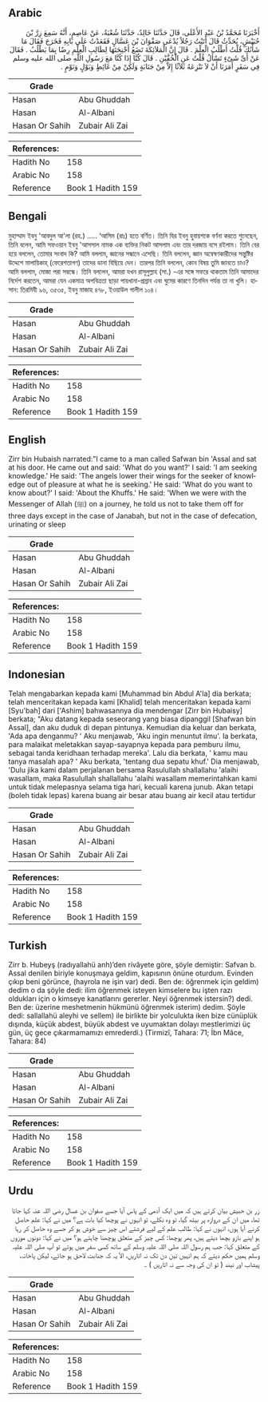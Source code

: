 ## Arabic


<div dir="rtl" lang="ar" style={{fontSize:'larger',backgroundColor:'#f8f9fa',padding:20}}>
أَخْبَرَنَا مُحَمَّدُ بْنُ عَبْدِ الأَعْلَى، قَالَ حَدَّثَنَا خَالِدٌ، حَدَّثَنَا شُعْبَةُ، عَنْ عَاصِمٍ، أَنَّهُ سَمِعَ زِرَّ بْنَ حُبَيْشٍ، يُحَدِّثُ قَالَ أَتَيْتُ رَجُلاً يُدْعَى صَفْوَانَ بْنَ عَسَّالٍ فَقَعَدْتُ عَلَى بَابِهِ فَخَرَجَ فَقَالَ مَا شَأْنُكَ قُلْتُ أَطْلُبُ الْعِلْمَ ‏.‏ قَالَ إِنَّ الْمَلاَئِكَةَ تَضَعُ أَجْنِحَتَهَا لِطَالِبِ الْعِلْمِ رِضًا بِمَا يَطْلُبُ ‏.‏ فَقَالَ عَنْ أَىِّ شَىْءٍ تَسْأَلُ قُلْتُ عَنِ الْخُفَّيْنِ ‏.‏ قَالَ كُنَّا إِذَا كُنَّا مَعَ رَسُولِ اللَّهِ صلى الله عليه وسلم فِي سَفَرٍ أَمَرَنَا أَنْ لاَ نَنْزِعَهُ ثَلاَثًا إِلاَّ مِنْ جَنَابَةٍ وَلَكِنْ مِنْ غَائِطٍ وَبَوْلٍ وَنَوْمٍ ‏.‏
</div>
<div style={{backgroundColor:'#f8f9fa',padding:20, marginBottom: 10}}><table> <thead> <tr> <th>Grade</th> <th></th> </tr> </thead> <tbody> <tr><td>Hasan</td><td>Abu Ghuddah</td></tr><tr><td>Hasan</td><td>Al-Albani</td></tr><tr><td>Hasan Or Sahih</td><td>Zubair Ali Zai</td></tr></tbody></table><table> <thead> <tr> <th>References:</th> <th></th> </tr> </thead> <tbody><tr><td>Hadith No</td><td>158</td></tr><tr><td>Arabic No</td><td>158</td></tr><tr><td>Reference</td><td>Book 1 Hadith 159</td></tr></tbody></table></div>

## Bengali


<div dir="ltr" lang="bn" style={{fontSize:'larger',backgroundColor:'#f8f9fa',padding:20}}>
মুহাম্মাদ ইবনু 'আবদুল আ'লা (রহ.) ..... ‘আসিম (রাঃ) হতে বর্ণিত। তিনি যির ইবনু হুবায়শকে বর্ণনা করতে শুনেছেন, তিনি বলেন, আমি সফওয়ান ইবনু 'আসসাল নামক এক ব্যক্তির নিকট আসলাম এবং তার দরজায় বসে রইলাম। তিনি বের হয়ে বললেন, তোমার সংবাদ কি? আমি বললাম, জ্ঞানের সন্ধানে এসেছি। তিনি বললেন, জ্ঞান অন্বেষণকারীদের সন্তুষ্টির উদ্দেশে মালায়িকাহ্ (ফেরেশতাগণ) তাদের ডানা বিছিয়ে দেন। তারপর তিনি বললেন, কোন বিষয় তুমি জানতে চাও? আমি বললাম, মোজা পরা সম্বন্ধে। তিনি বললেন, আমরা যখন রাসূলুল্লাহ (সা.) -এর সঙ্গে সফরে থাকতাম তিনি আমাদের নির্দেশ করতেন, আমরা যেন একমাত্র অপবিত্রতা ছাড়া পায়খানা-প্রস্রাব এবং ঘুমের কারণে তিনদিন পর্যন্ত তা না খুলি। হাসান: তিরমিযী ৯৬, ৩৫৩৫, ইবনু মাজাহ ৪৭৮, ইওয়াউল গালীল ১০৪।
</div>
<div style={{backgroundColor:'#f8f9fa',padding:20, marginBottom: 10}}><table> <thead> <tr> <th>Grade</th> <th></th> </tr> </thead> <tbody> <tr><td>Hasan</td><td>Abu Ghuddah</td></tr><tr><td>Hasan</td><td>Al-Albani</td></tr><tr><td>Hasan Or Sahih</td><td>Zubair Ali Zai</td></tr></tbody></table><table> <thead> <tr> <th>References:</th> <th></th> </tr> </thead> <tbody><tr><td>Hadith No</td><td>158</td></tr><tr><td>Arabic No</td><td>158</td></tr><tr><td>Reference</td><td>Book 1 Hadith 159</td></tr></tbody></table></div>

## English


<div dir="ltr" lang="en" style={{fontSize:'larger',backgroundColor:'#f8f9fa',padding:20}}>
Zirr bin Hubaish narrated:"I came to a man called Safwan bin 'Assal and sat at his door. He came out and said: 'What do you want?' I said: 'I am seeking knowledge.' He said: 'The angels lower their wings for the seeker of knowledge out of pleasure at what he is seeking.' He said: 'What do you want to know about?' I said: 'About the Khuffs.' He said: 'When we were with the Messenger of Allah (ﷺ) on a journey, he told us not to take them off for three days except in the case of Janabah, but not in the case of defecation, urinating or sleep
</div>
<div style={{backgroundColor:'#f8f9fa',padding:20, marginBottom: 10}}><table> <thead> <tr> <th>Grade</th> <th></th> </tr> </thead> <tbody> <tr><td>Hasan</td><td>Abu Ghuddah</td></tr><tr><td>Hasan</td><td>Al-Albani</td></tr><tr><td>Hasan Or Sahih</td><td>Zubair Ali Zai</td></tr></tbody></table><table> <thead> <tr> <th>References:</th> <th></th> </tr> </thead> <tbody><tr><td>Hadith No</td><td>158</td></tr><tr><td>Arabic No</td><td>158</td></tr><tr><td>Reference</td><td>Book 1 Hadith 159</td></tr></tbody></table></div>

## Indonesian


<div dir="ltr" lang="id" style={{fontSize:'larger',backgroundColor:'#f8f9fa',padding:20}}>
Telah mengabarkan kepada kami [Muhammad bin Abdul A'la] dia berkata; telah menceritakan kepada kami [Khalid] telah menceritakan kepada kami [Syu'bah] dari ['Ashim] bahwasannya dia mendengar [Zirr bin Hubaisy] berkata; "Aku datang kepada seseorang yang biasa dipanggil [Shafwan bin Assal], dan aku duduk di depan pintunya. Kemudian dia keluar dan berkata, 'Ada apa denganmu? ' Aku menjawab, 'Aku ingin menuntut ilmu'. Ia berkata, para malaikat meletakkan sayap-sayapnya kepada para pemburu ilmu, sebagai tanda keridhaan terhadap mereka'. Lalu dia berkata, ' kamu mau tanya masalah apa? ' Aku berkata, 'tentang dua sepatu khuf.' Dia menjawab, 'Dulu jika kami dalam perjalanan bersama Rasulullah shallallahu 'alaihi wasallam, maka Rasulullah shallallahu 'alaihi wasallam memerintahkan kami untuk tidak melepasnya selama tiga hari, kecuali karena junub. Akan tetapi (boleh tidak lepas) karena buang air besar atau buang air kecil atau tertidur
</div>
<div style={{backgroundColor:'#f8f9fa',padding:20, marginBottom: 10}}><table> <thead> <tr> <th>Grade</th> <th></th> </tr> </thead> <tbody> <tr><td>Hasan</td><td>Abu Ghuddah</td></tr><tr><td>Hasan</td><td>Al-Albani</td></tr><tr><td>Hasan Or Sahih</td><td>Zubair Ali Zai</td></tr></tbody></table><table> <thead> <tr> <th>References:</th> <th></th> </tr> </thead> <tbody><tr><td>Hadith No</td><td>158</td></tr><tr><td>Arabic No</td><td>158</td></tr><tr><td>Reference</td><td>Book 1 Hadith 159</td></tr></tbody></table></div>

## Turkish


<div dir="ltr" lang="tr" style={{fontSize:'larger',backgroundColor:'#f8f9fa',padding:20}}>
Zirr b. Hubeyş (radıyallahü anh)’den rivâyete göre, şöyle demiştir: Safvan b. Assal denilen biriyle konuşmaya geldim, kapısının önüne oturdum. Evinden çıkıp beni görünce, (hayrola ne işin var) dedi. Ben de: öğrenmek için geldim) dedim o da şöyle dedi: ilim öğrenmek isteyen kimselere bu işten razı oldukları için o kimseye kanatlarını gererler. Neyi öğrenmek istersin?) dedi. Ben de: üzerine meshetmenin hükmünü öğrenmek isterim) dedim. Şöyle dedi: sallallahü aleyhi ve sellem) ile birlikte bir yolculukta iken bize cünüplük dışında, küçük abdest, büyük abdest ve uyumaktan dolayı mestlerimizi üç gün, üç gece çıkarmamamızı emrederdi.) (Tirmizî, Tahara: 71; İbn Mâce, Tahara: 84)
</div>
<div style={{backgroundColor:'#f8f9fa',padding:20, marginBottom: 10}}><table> <thead> <tr> <th>Grade</th> <th></th> </tr> </thead> <tbody> <tr><td>Hasan</td><td>Abu Ghuddah</td></tr><tr><td>Hasan</td><td>Al-Albani</td></tr><tr><td>Hasan Or Sahih</td><td>Zubair Ali Zai</td></tr></tbody></table><table> <thead> <tr> <th>References:</th> <th></th> </tr> </thead> <tbody><tr><td>Hadith No</td><td>158</td></tr><tr><td>Arabic No</td><td>158</td></tr><tr><td>Reference</td><td>Book 1 Hadith 159</td></tr></tbody></table></div>

## Urdu


<div dir="rtl" lang="ur" style={{fontSize:'larger',backgroundColor:'#f8f9fa',padding:20}}>
زر بن حبیش بیان کرتے ہیں کہ میں ایک آدمی کے پاس آیا جسے صفوان بن عسال رضی اللہ عنہ کہا جاتا تھا، میں ان کے دروازہ پر بیٹھ گیا، تو وہ نکلے، تو انہوں نے پوچھا کیا بات ہے؟ میں نے کہا: علم حاصل کرنے آیا ہوں، انہوں نے کہا: طالب علم کے لیے فرشتے اس چیز سے خوش ہو کر جسے وہ حاصل کر رہا ہو اپنے بازو بچھا دیتے ہیں، پھر پوچھا: کس چیز کے متعلق پوچھنا چاہتے ہو؟ میں نے کہا: دونوں موزوں کے متعلق کہا: جب ہم رسول اللہ صلی اللہ علیہ وسلم کے ساتھ کسی سفر میں ہوتے تو آپ صلی اللہ علیہ وسلم ہمیں حکم دیتے کہ ہم انہیں تین دن تک نہ اتاریں، الاّ یہ کہ جنابت لاحق ہو جائے، لیکن پاخانہ، پیشاب اور نیند ( تو ان کی وجہ سے نہ اتاریں ) ۔
</div>
<div style={{backgroundColor:'#f8f9fa',padding:20, marginBottom: 10}}><table> <thead> <tr> <th>Grade</th> <th></th> </tr> </thead> <tbody> <tr><td>Hasan</td><td>Abu Ghuddah</td></tr><tr><td>Hasan</td><td>Al-Albani</td></tr><tr><td>Hasan Or Sahih</td><td>Zubair Ali Zai</td></tr></tbody></table><table> <thead> <tr> <th>References:</th> <th></th> </tr> </thead> <tbody><tr><td>Hadith No</td><td>158</td></tr><tr><td>Arabic No</td><td>158</td></tr><tr><td>Reference</td><td>Book 1 Hadith 159</td></tr></tbody></table></div>